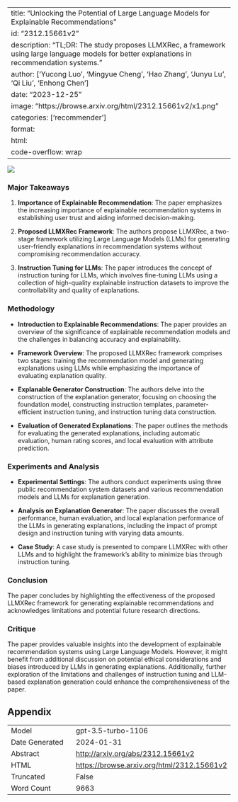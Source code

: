 
---
title: "Unlocking the Potential of Large Language Models for Explainable Recommendations"
id: "2312.15661v2"
description: "TL;DR: The study proposes LLMXRec, a framework using large language models for better explanations in recommendation systems."
author: ['Yucong Luo', 'Mingyue Cheng', 'Hao Zhang', 'Junyu Lu', 'Qi Liu', 'Enhong Chen']
date: "2023-12-25"
image: "https://browse.arxiv.org/html/2312.15661v2/x1.png"
categories: ['recommender']
format:
  html:
    code-overflow: wrap
---

![](https://browse.arxiv.org/html/2312.15661v2/x1.png)

### Major Takeaways

1. **Importance of Explainable Recommendation**: The paper emphasizes the increasing importance of explainable recommendation systems in establishing user trust and aiding informed decision-making.

2. **Proposed LLMXRec Framework**: The authors propose LLMXRec, a two-stage framework utilizing Large Language Models (LLMs) for generating user-friendly explanations in recommendation systems without compromising recommendation accuracy.

3. **Instruction Tuning for LLMs**: The paper introduces the concept of instruction tuning for LLMs, which involves fine-tuning LLMs using a collection of high-quality explainable instruction datasets to improve the controllability and quality of explanations.

### Methodology

- **Introduction to Explainable Recommendations**: The paper provides an overview of the significance of explainable recommendation models and the challenges in balancing accuracy and explainability.
  
- **Framework Overview**: The proposed LLMXRec framework comprises two stages: training the recommendation model and generating explanations using LLMs while emphasizing the importance of evaluating explanation quality.

- **Explanable Generator Construction**: The authors delve into the construction of the explanation generator, focusing on choosing the foundation model, constructing instruction templates, parameter-efficient instruction tuning, and instruction tuning data construction.

- **Evaluation of Generated Explanations**: The paper outlines the methods for evaluating the generated explanations, including automatic evaluation, human rating scores, and local evaluation with attribute prediction.

### Experiments and Analysis

- **Experimental Settings**: The authors conduct experiments using three public recommendation system datasets and various recommendation models and LLMs for explanation generation.

- **Analysis on Explanation Generator**: The paper discusses the overall performance, human evaluation, and local explanation performance of the LLMs in generating explanations, including the impact of prompt design and instruction tuning with varying data amounts.

- **Case Study**: A case study is presented to compare LLMXRec with other LLMs and to highlight the framework’s ability to minimize bias through instruction tuning.

### Conclusion

The paper concludes by highlighting the effectiveness of the proposed LLMXRec framework for generating explainable recommendations and acknowledges limitations and potential future research directions.

### Critique

The paper provides valuable insights into the development of explainable recommendation systems using Large Language Models. However, it might benefit from additional discussion on potential ethical considerations and biases introduced by LLMs in generating explanations. Additionally, further exploration of the limitations and challenges of instruction tuning and LLM-based explanation generation could enhance the comprehensiveness of the paper.

## Appendix

|          |          |
|----------|----------|
| Model     | gpt-3.5-turbo-1106       |
| Date Generated     | 2024-01-31       |
| Abstract | [http://arxiv.org/abs/2312.15661v2](http://arxiv.org/abs/2312.15661v2)        |
| HTML     | [https://browse.arxiv.org/html/2312.15661v2](https://browse.arxiv.org/html/2312.15661v2)       |
| Truncated       | False       |
| Word Count       | 9663       |